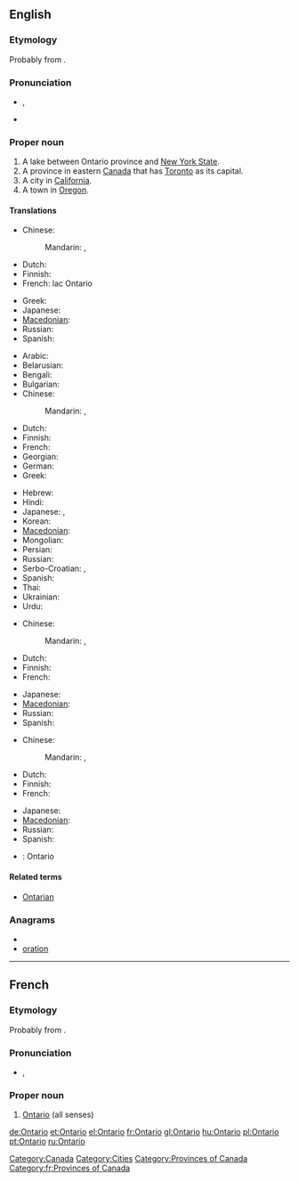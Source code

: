 ==English==
{{wikipedia}}

===Etymology===
Probably from {{etyl|wya}} {{term||ontari:io|great lake}}.

===Pronunciation===
* {{a|UK}} {{IPA|/ˌɒnˈtɑːɹ.i.əʊ/}}, {{SAMPA|/"Qn%tA:(r).i.@U/}}
* {{audio|en-ca-Ontario.ogg|Audio (CA)}}

===Proper noun===
{{en-proper noun}}

# A lake between Ontario province and [[New York State]].
# A province in eastern [[Canada]] that has [[Toronto]] as its capital.
# A city in [[California]].
# A town in [[Oregon]].

====Translations====
{{trans-top|Lake between Ontario province and New York State}}
* Chinese:
*: Mandarin: {{t|zh|安大略|tr=Āndàlüè|sc=Hani}},  {{t|zh|安大略湖|tr=Āndàlüè-hú|sc=Hani}}
* Dutch: {{t-|nl|Ontariomeer}}
* Finnish: {{t|fi|Ontariojärvi}}
* French: lac Ontario {{m}}
{{trans-mid}}
* Greek: {{t-|el|Οντάριο|n|tr=Ontário}}
* Japanese: {{t|ja|オンタリオ湖|tr=Ontario ko}}
* [[Macedonian]]: {{t|mk|Онтарио|n|tr=Ontário}}
* Russian: {{t|ru|Онтарио|n|tr=Ontário}}
* Spanish: {{t-|es|Ontario|m}}
{{trans-bottom}}

{{trans-top|Province in eastern Canada}}
* Arabic: {{t|ar|أونتاريو|m|tr='untaaryu|sc=Arab}}
* Belarusian: {{t|be|Антарыё|m|f|tr=Antáryjo|sc=Cyrl}}
* Bengali: {{t|bn|অন্টারিও|tr=anṭāri'ō|sc=Beng}}
* Bulgarian: {{t|bg|Онтарио|n|tr=Ontário|sc=Cyrl}}
* Chinese:
*: Mandarin: {{t|zh|安大略|tr=Āndàlüè|sc=Hani}},  {{t|zh|安大略省|tr=Āndàlüè-shěng|sc=Hani}}
* Dutch: {{t-|nl|Ontario}}
* Finnish: {{t-|fi|Ontario}}
* French: {{t+|fr|Ontario}}
* Georgian: {{t|ka|ონტარიო|tr=ontʼario|sc=Geor}}
* German: {{t|de|Ontario|n}}
* Greek: {{t-|el|Οντάριο|n|tr=Ontário}}
{{trans-mid}}
* Hebrew: {{t|he|אונטריו|sc=Hebr}}
* Hindi: {{t|hi|ओन्टारियो|tr=ōnṭāriyō|sc=Deva}}
* Japanese: {{t|ja|オンタリオ州|tr=Ontario shu}},  {{t|ja|オンタリオ|tr=Ontario|sc=Jpan}}
* Korean: {{t|ko|온타리오|tr=Ontario|sc=Kore}}
* [[Macedonian]]: {{t|mk|Онтарио|n|tr=Ontário}}
* Mongolian: {{t|mn|Онтарио|tr=Ontário|sc=Cyrl}}
* Persian: {{t|fa|انتاریو|sc=fa-Arab}}
* Russian: {{t|ru|Онтарио|m|f|tr=Ontário}}
* Serbo-Croatian: {{t|sh|Онтарио}},  {{t|sh|Ontario}}
* Spanish: {{t-|es|Ontario|m}}
* Thai: {{t|th|รัฐออนแทรีโอ|sc=Thai}}
* Ukrainian: {{t|uk|Онтаріо|m|f|tr=Ontário|sc=Cyrl}}
* Urdu: {{t|ur|انٹاریو|tr=ōnṭāriyō|sc=ur-Arab}}
{{trans-bottom}}

{{trans-top|City in California}}
* Chinese:
*: Mandarin: {{t|zh|安大略|tr=Āndàlüè|sc=Hani}},  {{t|zh|安大略市|tr=Āndàlüè-shì|sc=Hani}}
* Dutch: {{t-|nl|Ontario}}
* Finnish: {{t-|fi|Ontario}}
* French: {{t+|fr|Ontario}}
{{trans-mid}}
* Japanese: {{t|ja|オンタリオ|tr=Ontario}}
* [[Macedonian]]: {{t|mk|Онтарио|n|tr=Ontário}}
* Russian: {{t|ru|Онтарио|tr=Ontário}}
* Spanish: {{t-|es|Ontario|m}}
{{trans-bottom}}

{{trans-top|Town in Oregon}}
* Chinese:
*: Mandarin: {{t|zh|安大略|tr=Āndàlüè|sc=Hani}},  {{t|zh|安大略市|tr=Āndàlüè-shì|sc=Hani}}
* Dutch: {{t-|nl|Ontario}}
* Finnish: {{t-|fi|Ontario}}
* French: {{t+|fr|Ontario}}
{{trans-mid}}
* Japanese: {{t|ja|オンタリオ|tr=Ontario}}
* [[Macedonian]]: {{t|mk|Онтарио|n|tr=Ontário}}
* Russian: {{t|ru|Онтарио|tr=Ontário}}
* Spanish: {{t-|es|Ontario|m}}
{{trans-bottom}}

{{checktrans-top}}
{{trans-mid}}
* {{ttbc|Swedish}}: Ontario
{{trans-bottom}}

====Related terms====
* [[Ontarian]]

===Anagrams===
* {{alphagram|ainoort}}
* [[oration#English|oration]]

[[Category:Canada]]
[[Category:Cities]]
[[Category:Provinces of Canada]]

----

==French==

===Etymology===
Probably from {{etyl|wya|fr}} {{term||ontari:io|great lake}}.

===Pronunciation===
* {{IPA|/ɔ̃.ta.ʁjo/|lang=fr}}, {{X-SAMPA|/O~.ta.Rjo/}}

===Proper noun===
{{infl|fr|proper noun|g=m}}

# [[#English|Ontario]] (all senses)

[[Category:fr:Provinces of Canada]]

[[de:Ontario]]
[[et:Ontario]]
[[el:Ontario]]
[[fr:Ontario]]
[[gl:Ontario]]
[[hu:Ontario]]
[[pl:Ontario]]
[[pt:Ontario]]
[[ru:Ontario]]